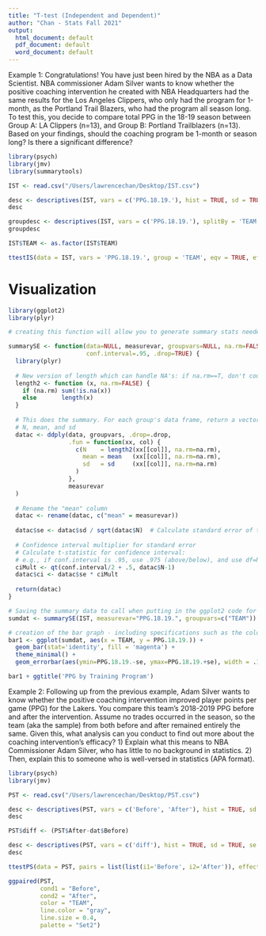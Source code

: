 ```yaml
---
title: "T-test (Independent and Dependent)"
author: "Chan - Stats Fall 2021"
output:
  html_document: default
  pdf_document: default
  word_document: default
---
```


Example 1: Congratulations! You have just been hired by the NBA as a Data Scientist. NBA commissioner Adam Silver wants to know whether the positive coaching intervention he created with NBA Headquarters had the same results for the Los Angeles Clippers, who only had the program for 1-month, as the Portland Trail Blazers, who had the program all season long. To test this, you decide to compare total PPG in the 18-19 season between Group A: LA Clippers (n=13), and Group B: Portland Trailblazers (n=13). Based on your findings, should the coaching program be 1-month or season long? Is there a significant difference?

```r
library(psych)
library(jmv)
library(summarytools)
```

```r
IST <- read.csv("/Users/lawrencechan/Desktop/IST.csv")
```

```r
desc <- descriptives(IST, vars = c('PPG.18.19.'), hist = TRUE, sd = TRUE, se = TRUE, skew = TRUE, kurt = TRUE)
desc
```

```r
groupdesc <- descriptives(IST, vars = c('PPG.18.19.'), splitBy = 'TEAM', hist = TRUE, sd = TRUE, se = TRUE, skew = TRUE, kurt = TRUE)
groupdesc

IST$TEAM <- as.factor(IST$TEAM)
```

```r
ttestIS(data = IST, vars = 'PPG.18.19.', group = 'TEAM', eqv = TRUE, effectSize = TRUE, ci = TRUE, desc = TRUE)
```

# Visualization

```r
library(ggplot2)
library(plyr)
```

```r
# creating this function will allow you to generate summary stats needed for visualization - mean scores, standard error, etc. It's super useful - keep it handy, you'll see it a lot.

summarySE <- function(data=NULL, measurevar, groupvars=NULL, na.rm=FALSE,
                      conf.interval=.95, .drop=TRUE) {
  library(plyr)
  
  # New version of length which can handle NA's: if na.rm==T, don't count them
  length2 <- function (x, na.rm=FALSE) {
    if (na.rm) sum(!is.na(x))
    else       length(x)
  }
  
  # This does the summary. For each group's data frame, return a vector with
  # N, mean, and sd
  datac <- ddply(data, groupvars, .drop=.drop,
                 .fun = function(xx, col) {
                   c(N    = length2(xx[[col]], na.rm=na.rm),
                     mean = mean   (xx[[col]], na.rm=na.rm),
                     sd   = sd     (xx[[col]], na.rm=na.rm)
                   )
                 },
                 measurevar
  )
  
  # Rename the "mean" column    
  datac <- rename(datac, c("mean" = measurevar))
  
  datac$se <- datac$sd / sqrt(datac$N)  # Calculate standard error of the mean
  
  # Confidence interval multiplier for standard error
  # Calculate t-statistic for confidence interval: 
  # e.g., if conf.interval is .95, use .975 (above/below), and use df=N-1
  ciMult <- qt(conf.interval/2 + .5, datac$N-1)
  datac$ci <- datac$se * ciMult
  
  return(datac)
}
```

```r
# Saving the summary data to call when putting in the ggplot2 code for the graph (for geom_errorbar).
sumdat <- summarySE(IST, measurevar="PPG.18.19.", groupvars=c("TEAM"))
```

```r
# creation of the bar graph - including specifications such as the color (#GoDodgers), title, addition of error bars, etc. 
bar1 <- ggplot(sumdat, aes(x = TEAM, y = PPG.18.19.)) +
  geom_bar(stat='identity', fill = 'magenta') +
  theme_minimal() +
  geom_errorbar(aes(ymin=PPG.18.19.-se, ymax=PPG.18.19.+se), width = .1)

bar1 + ggtitle('PPG by Training Program')

```

Example 2: Following up from the previous example, Adam Silver wants to know whether the positive coaching intervention improved player points per game (PPG) for the Lakers. You compare this team's 2018-2019 PPG before and after the intervention. Assume no trades occurred in the season, so the team (aka the sample) from both before and after remained entirely the same. Given this, what analysis can you conduct to find out more about the coaching intervention's efficacy? 1) Explain what this means to NBA Commissioner Adam Silver, who has little to no background in statistics. 2) Then, explain this to someone who is well-versed in statistics (APA format).

```r
library(psych)
library(jmv)
```

```r
PST <- read.csv("/Users/lawrencechan/Desktop/PST.csv")
```

```r
desc <- descriptives(PST, vars = c('Before', 'After'), hist = TRUE, sd = TRUE, se = TRUE, skew = TRUE, kurt = TRUE)
desc
```
```r
PST$diff <- (PST$After-dat$Before)

desc <- descriptives(PST, vars = c('diff'), hist = TRUE, sd = TRUE, se = TRUE, skew = TRUE, kurt = TRUE)
desc
```


```r
ttestPS(data = PST, pairs = list(list(i1='Before', i2='After')), effectSize = TRUE, ci = TRUE, desc = TRUE)
```

```r
ggpaired(PST,
         cond1 = "Before",
         cond2 = "After",
         color = "TEAM",
         line.color = "gray",
         line.size = 0.4,
         palette = "Set2")
```